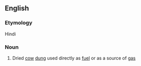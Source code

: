 ==English==

===Etymology===
Hindi

===Noun===
{{en-noun|-}}

# Dried [[cow]] [[dung]] used directly as [[fuel]] or as a source of [[gas]]